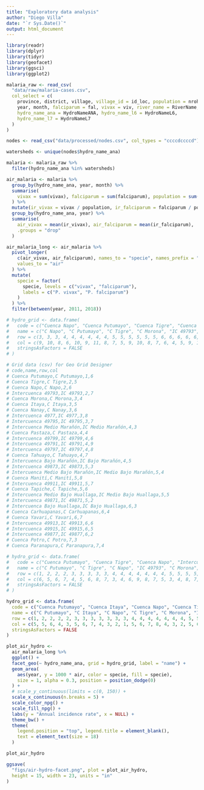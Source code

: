 ```yaml
---
title: "Exploratory data analysis"
author: "Diego Villa"
date: "`r Sys.Date()`"
output: html_document
---
```


```r
library(readr)
library(dplyr)
library(tidyr)
library(geofacet)
library(ggsci)
library(ggplot2)
```

```r
malaria_raw <- read_csv(
  "data/raw/malaria-cases.csv",
  col_select = c(
    province, district, village, village_id = id_loc, population = nrohab,
    year, month, falciparum = fal, vivax = viv, river_name = RiverName, 
    hydro_name_ana = HydroNameANA, hydro_name_l6 = HydroNameL6, 
    hydro_name_l7 = HydroNameL7
  )
)
```

```r
nodes <- read_csv("data/processed/nodes.csv", col_types = "ccccdccccd")
```

```r
watersheds <- unique(nodes$hydro_name_ana)
```

```r
malaria <- malaria_raw %>% 
  filter(hydro_name_ana %in% watersheds)
```

```r
air_malaria <- malaria %>% 
  group_by(hydro_name_ana, year, month) %>% 
  summarise(
    vivax = sum(vivax), falciparum = sum(falciparum), population = sum(population)
  ) %>% 
  mutate(ir_vivax = vivax / population, ir_falciparum = falciparum / population) %>% 
  group_by(hydro_name_ana, year) %>% 
  summarise(
    air_vivax = mean(ir_vivax), air_falciparum = mean(ir_falciparum), 
    .groups = "drop"
  )
```

```r
air_malaria_long <- air_malaria %>% 
  pivot_longer(
    c(air_vivax, air_falciparum), names_to = "specie", names_prefix = "air_", 
    values_to = "air"
  ) %>% 
  mutate(
    specie = factor(
      specie, levels = c("vivax", "falciparum"), 
      labels = c("P. vivax", "P. falciparum")
    )
  ) %>% 
  filter(between(year, 2011, 2018))
```


```r
# hydro_grid <- data.frame(
#   code = c("Cuenca Napo", "Cuenca Putumayo", "Cuenca Tigre", "Cuenca Morona", "Intercuenca 49793", "Cuenca Nanay", "Intercuenca 4977", "Cuenca Itaya", "Cuenca Pastaza", "Intercuenca 49873", "Intercuenca 49795", "Intercuenca 49791", "Intercuenca 49799", "Intercuenca Medio Bajo Marañón", "Intercuenca Medio Marañón", "Intercuenca 49877", "Intercuenca 49871", "Intercuenca 49797", "Cuenca Manití", "Cuenca Tahuayo", "Intercuenca Bajo Marañón", "Intercuenca Bajo Huallaga", "Cuenca Potro", "Cuenca Carhuapanas", "Cuenca Yavari", "Intercuenca 49911", "Cuenca Tapiche", "Intercuenca Medio Bajo Huallaga", "Cuenca Paranapura", "Intercuenca 49913", "Intercuenca 49915"),
#   name = c("C Napo", "C Putumayo", "C Tigre", "C Morona", "IC 49793", "C Nanay", "IC 4977", "C Itaya", "C Pastaza", "IC 49873", "IC 49795", "IC 49791", "IC 49799", "IC Medio Bajo Marañón", "IC Medio Marañón", "IC 49877", "IC 49871", "IC 49797", "C Manití", "C Tahuayo", "IC Bajo Marañón", "IC Bajo Huallaga", "C Potro", "C Carhuapanas", "C Yavari", "IC 49911", "C Tapiche", "IC Medio Bajo Huallaga", "C Paranapura", "IC 49913", "IC 49915"),
#   row = c(3, 3, 3, 4, 4, 4, 4, 4, 4, 5, 5, 5, 5, 5, 5, 6, 6, 6, 6, 6, 6, 6, 7, 7, 7, 7, 7, 7, 8, 8, 9) - 2,
#   col = c(9, 10, 8, 6, 10, 9, 11, 8, 7, 5, 9, 10, 8, 7, 6, 4, 5, 9, 10, 8, 7, 6, 4, 5, 9, 8, 7, 6, 5, 6, 6) - 3,
#   stringsAsFactors = FALSE
# )
```

```r
# Grid data (csv) for Geo Grid Designer
# code,name,row,col
# Cuenca Putumayo,C Putumayo,1,6
# Cuenca Tigre,C Tigre,2,5
# Cuenca Napo,C Napo,2,6
# Intercuenca 49793,IC 49793,2,7
# Cuenca Morona,C Morona,3,4
# Cuenca Itaya,C Itaya,3,5
# Cuenca Nanay,C Nanay,3,6
# Intercuenca 4977,IC 4977,3,8
# Intercuenca 49795,IC 49795,3,7
# Intercuenca Medio Marañón,IC Medio Marañón,4,3
# Cuenca Pastaza,C Pastaza,4,4
# Intercuenca 49799,IC 49799,4,6
# Intercuenca 49791,IC 49791,4,9
# Intercuenca 49797,IC 49797,4,8
# Cuenca Tahuayo,C Tahuayo,4,7
# Intercuenca Bajo Marañón,IC Bajo Marañón,4,5
# Intercuenca 49873,IC 49873,5,3
# Intercuenca Medio Bajo Marañón,IC Medio Bajo Marañón,5,4
# Cuenca Manití,C Manití,5,8
# Intercuenca 49911,IC 49911,5,7
# Cuenca Tapiche,C Tapiche,5,6
# Intercuenca Medio Bajo Huallaga,IC Medio Bajo Huallaga,5,5
# Intercuenca 49871,IC 49871,5,2
# Intercuenca Bajo Huallaga,IC Bajo Huallaga,6,3
# Cuenca Carhuapanas,C Carhuapanas,6,4
# Cuenca Yavari,C Yavari,6,7
# Intercuenca 49913,IC 49913,6,6
# Intercuenca 49915,IC 49915,6,5
# Intercuenca 49877,IC 49877,6,2
# Cuenca Potro,C Potro,7,3
# Cuenca Paranapura,C Paranapura,7,4
```

```r
# hydro_grid <- data.frame(
#   code = c("Cuenca Putumayo", "Cuenca Tigre", "Cuenca Napo", "Intercuenca 49793", "Cuenca Morona", "Cuenca Itaya", "Cuenca Nanay", "Intercuenca 4977", "Intercuenca 49795", "Intercuenca Medio Marañón", "Cuenca Pastaza", "Intercuenca 49799", "Intercuenca 49791", "Intercuenca 49797", "Cuenca Tahuayo", "Intercuenca Bajo Marañón", "Intercuenca 49873", "Intercuenca Medio Bajo Marañón", "Cuenca Manití", "Intercuenca 49911", "Cuenca Tapiche", "Intercuenca Medio Bajo Huallaga", "Intercuenca 49871", "Intercuenca Bajo Huallaga", "Cuenca Carhuapanas", "Cuenca Yavari", "Intercuenca 49913", "Intercuenca 49915", "Intercuenca 49877", "Cuenca Potro", "Cuenca Paranapura"),
#   name = c("C Putumayo", "C Tigre", "C Napo", "IC 49793", "C Morona", "C Itaya", "C Nanay", "IC 4977", "IC 49795", "IC Medio Marañón", "C Pastaza", "IC 49799", "IC 49791", "IC 49797", "C Tahuayo", "IC Bajo Marañón", "IC 49873", "IC Medio Bajo Marañón", "C Manití", "IC 49911", "C Tapiche", "IC Medio Bajo Huallaga", "IC 49871", "IC Bajo Huallaga", "C Carhuapanas", "C Yavari", "IC 49913", "IC 49915", "IC 49877", "C Potro", "C Paranapura"),
#   row = c(1, 2, 2, 2, 3, 3, 3, 3, 3, 4, 4, 4, 4, 4, 4, 4, 5, 5, 5, 5, 5, 5, 5, 6, 6, 6, 6, 6, 6, 7, 7),
#   col = c(6, 5, 6, 7, 4, 5, 6, 8, 7, 3, 4, 6, 9, 8, 7, 5, 3, 4, 8, 7, 6, 5, 2, 3, 4, 7, 6, 5, 2, 3, 4),
#   stringsAsFactors = FALSE
# )
```

```r
hydro_grid <- data.frame(
  code = c("Cuenca Putumayo", "Cuenca Itaya", "Cuenca Napo", "Cuenca Tigre", "Cuenca Morona", "Intercuenca 49799", "Cuenca Nanay", "Intercuenca 49793", "Cuenca Pastaza", "Intercuenca Medio Marañón", "Intercuenca 49873", "Intercuenca 49877", "Cuenca Tahuayo", "Intercuenca 49795", "Intercuenca 49791", "Intercuenca 4977", "Intercuenca Medio Bajo Marañón", "Intercuenca Bajo Huallaga", "Intercuenca 49871", "Intercuenca 49911", "Cuenca Yavari", "Cuenca Manití", "Intercuenca Bajo Marañón", "Intercuenca Medio Bajo Huallaga", "Cuenca Carhuapanas", "Cuenca Potro", "Intercuenca 49797", "Cuenca Tapiche", "Intercuenca 49913", "Cuenca Paranapura", "Intercuenca 49915"),
  name = c("C Putumayo", "C Itaya", "C Napo", "C Tigre", "C Morona", "IC 49799", "C Nanay", "IC 49793", "C Pastaza", "IC Medio Marañón", "IC 49873", "IC 49877", "C Tahuayo", "IC 49795", "IC 49791", "IC 4977", "IC Medio Bajo Marañón", "IC Bajo Huallaga", "IC 49871", "IC 49911", "C Yavari", "C Manití", "IC Bajo Marañón", "IC Medio Bajo Huallaga", "C Carhuapanas", "C Potro", "IC 49797", "C Tapiche", "IC 49913", "C Paranapura", "IC 49915"),
  row = c(1, 2, 2, 2, 2, 3, 3, 3, 3, 3, 3, 3, 4, 4, 4, 4, 4, 4, 4, 5, 5, 5, 5, 5, 5, 4, 6, 6, 6, 6, 7),
  col = c(5, 5, 6, 4, 3, 5, 6, 7, 4, 3, 2, 1, 5, 6, 7, 8, 4, 3, 2, 5, 6, 7, 4, 3, 2, 1, 5, 4, 3, 2, 3),
  stringsAsFactors = FALSE
)
```


```r
plot_air_hydro <- 
  air_malaria_long %>% 
  ggplot() +
  facet_geo(~ hydro_name_ana, grid = hydro_grid, label = "name") +
  geom_area(
    aes(year, y = 1000 * air, color = specie, fill = specie),
    size = 1, alpha = 0.3, position = position_dodge(0)
  ) +
  # scale_y_continuous(limits = c(0, 150)) +
  scale_x_continuous(n.breaks = 5) +
  scale_color_npg() +
  scale_fill_npg() +
  labs(y = "Annual incidence rate", x = NULL) +
  theme_bw() +
  theme(
    legend.position = "top", legend.title = element_blank(), 
    text = element_text(size = 18)
  )

plot_air_hydro
```

```r
ggsave(
  "figs/air-hydro-facet.png", plot = plot_air_hydro, 
  height = 15, width = 23, units = "in"
)
```






